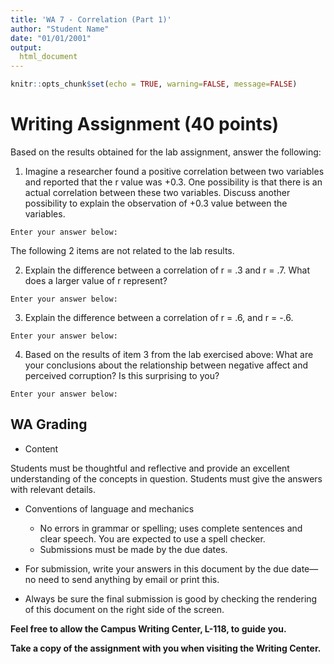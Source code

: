 ```yaml
---
title: 'WA 7 - Correlation (Part 1)'
author: "Student Name"
date: "01/01/2001"
output: 
  html_document
---
```


```r
knitr::opts_chunk$set(echo = TRUE, warning=FALSE, message=FALSE)
```

# Writing Assignment (40 points)

Based on the results obtained for the lab assignment, answer the following:

1. Imagine a researcher found a positive correlation between two variables and reported that the r value was +0.3. One possibility is that there is an actual correlation between these two variables. Discuss another possibility to explain the observation of +0.3 value between the variables.

`Enter your answer below:`



The following 2 items are not related to the lab results.

2. Explain the difference between a correlation of r = .3 and r = .7. What does a larger value of r represent?

`Enter your answer below:` 





3. Explain the difference between a correlation of r = .6, and r = -.6.

`Enter your answer below:`


4. Based on the results of item 3 from the lab exercised above:  What are your conclusions about the relationship between negative affect and perceived corruption? Is this surprising to you?

`Enter your answer below:`





## WA Grading

* Content

Students must be thoughtful and reflective and provide an excellent understanding of the concepts in question. Students must give the answers with relevant details. 

* Conventions of language and mechanics
   + No errors in grammar or spelling; uses complete sentences and clear speech. You are expected to use a spell checker.
   + Submissions must be made by the due dates.

* For submission, write your answers in this document by the due date—no need to send anything by email or print this.

* Always be sure the final submission is good by checking the rendering of this document on the right side of the screen.


**Feel free to allow the Campus Writing Center, L-118, to guide you.**

**Take a copy of the assignment with you when visiting the Writing Center.**
